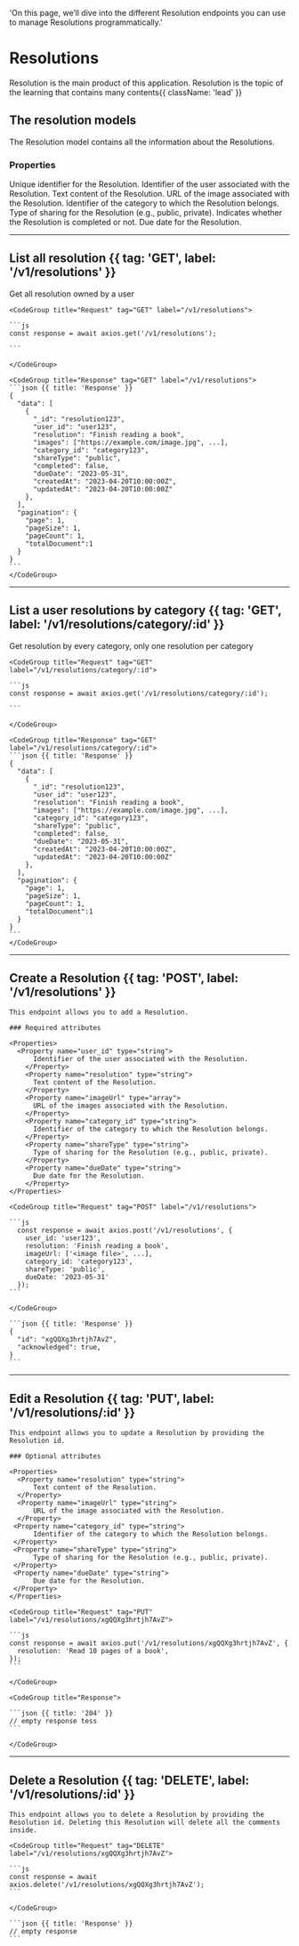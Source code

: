   'On this page, we’ll dive into the different Resolution endpoints you can use to manage Resolutions programmatically.'

# Resolutions

Resolution is the main product of this application. Resolution is the topic of the learning that contains many contents{{ className: 'lead' }}

## The resolution models

The Resolution model contains all the information about the Resolutions.

### Properties

<Properties>
  <Property name="id" type="string">
    Unique identifier for the Resolution.
  </Property>
  <Property name="user_id" type="string">
    Identifier of the user associated with the Resolution.
  </Property>
  <Property name="resolution" type="string">
    Text content of the Resolution.
  </Property>
  <Property name="imageUrl" type="string">
    URL of the image associated with the Resolution.
  </Property>
  <Property name="category_id" type="string">
    Identifier of the category to which the Resolution belongs.
  </Property>
  <Property name="shareType" type="string">
    Type of sharing for the Resolution (e.g., public, private).
  </Property>
  <Property name="completed" type="boolean">
    Indicates whether the Resolution is completed or not.
  </Property>
  <Property name="dueDate" type="string">
    Due date for the Resolution.
  </Property>
</Properties>

---

## List all resolution {{ tag: 'GET', label: '/v1/resolutions' }} 

<Row>
  <Col>

   Get all resolution owned by a user

  </Col>
  <Col sticky>

    <CodeGroup title="Request" tag="GET" label="/v1/resolutions">

    ```js
    const response = await axios.get('/v1/resolutions');

    ```

    </CodeGroup>

    <CodeGroup title="Response" tag="GET" label="/v1/resolutions">
    ```json {{ title: 'Response' }}
    {
      "data": [
        {
          "_id": "resolution123",
          "user_id": "user123",
          "resolution": "Finish reading a book",
          "images": ["https://example.com/image.jpg", ...],
          "category_id": "category123",
          "shareType": "public",
          "completed": false,
          "dueDate": "2023-05-31",
          "createdAt": "2023-04-20T10:00:00Z",
          "updatedAt": "2023-04-20T10:00:00Z"
        },
      ],
      "pagination": {
        "page": 1,
        "pageSize": 1,
        "pageCount": 1,
        "totalDocument":1
      }
    }
    ```
    </CodeGroup>

  </Col>
</Row>

---

## List a user resolutions by category {{ tag: 'GET', label: '/v1/resolutions/category/:id' }} 

<Row>
  <Col>

   Get resolution by every category, only one resolution per category

  </Col>
  <Col sticky>

    <CodeGroup title="Request" tag="GET" label="/v1/resolutions/category/:id">

    ```js
    const response = await axios.get('/v1/resolutions/category/:id');

    ```

    </CodeGroup>

    <CodeGroup title="Response" tag="GET" label="/v1/resolutions/category/:id">
    ```json {{ title: 'Response' }}
    {
      "data": [
        {
          "_id": "resolution123",
          "user_id": "user123",
          "resolution": "Finish reading a book",
          "images": ["https://example.com/image.jpg", ...],
          "category_id": "category123",
          "shareType": "public",
          "completed": false,
          "dueDate": "2023-05-31",
          "createdAt": "2023-04-20T10:00:00Z",
          "updatedAt": "2023-04-20T10:00:00Z"
        },
      ],
      "pagination": {
        "page": 1,
        "pageSize": 1,
        "pageCount": 1,
        "totalDocument":1
      }
    }
    ```
    </CodeGroup>

  </Col>
</Row>

---

## Create a Resolution {{ tag: 'POST', label: '/v1/resolutions' }}

<Row>
  <Col>

    This endpoint allows you to add a Resolution. 

    ### Required attributes

    <Properties>
      <Property name="user_id" type="string">
          Identifier of the user associated with the Resolution.
        </Property>
        <Property name="resolution" type="string">
          Text content of the Resolution.
        </Property>
        <Property name="imageUrl" type="array">
          URL of the images associated with the Resolution.
        </Property>
        <Property name="category_id" type="string">
          Identifier of the category to which the Resolution belongs.
        </Property>
        <Property name="shareType" type="string">
          Type of sharing for the Resolution (e.g., public, private).
        </Property>
        <Property name="dueDate" type="string">
          Due date for the Resolution.
        </Property>
    </Properties>
    

  </Col>
  <Col sticky>

    <CodeGroup title="Request" tag="POST" label="/v1/resolutions">

    ```js
      const response = await axios.post('/v1/resolutions', {
        user_id: 'user123',
        resolution: 'Finish reading a book',
        imageUrl: ['<image file>', ...],
        category_id: 'category123',
        shareType: 'public',
        dueDate: '2023-05-31'
      });
    ```

    </CodeGroup>

    ```json {{ title: 'Response' }}
    {
      "id": "xgQQXg3hrtjh7AvZ",
      "acknowledged": true,
    }
    ```

  </Col>
</Row>

---

## Edit a Resolution {{ tag: 'PUT', label: '/v1/resolutions/:id' }}

<Row>
  <Col>

    This endpoint allows you to update a Resolution by providing the Resolution id. 

    ### Optional attributes

    <Properties>
      <Property name="resolution" type="string">
          Text content of the Resolution.
      </Property>
      <Property name="imageUrl" type="string">
          URL of the image associated with the Resolution.
      </Property>
     <Property name="category_id" type="string">
          Identifier of the category to which the Resolution belongs.
     </Property>
     <Property name="shareType" type="string">
          Type of sharing for the Resolution (e.g., public, private).
     </Property>
     <Property name="dueDate" type="string">
          Due date for the Resolution.
     </Property>
    </Properties>
    

  </Col>
  <Col sticky>

    <CodeGroup title="Request" tag="PUT" label="/v1/resolutions/xgQQXg3hrtjh7AvZ">

    ```js
    const response = await axios.put('/v1/resolutions/xgQQXg3hrtjh7AvZ', {
      resolution: 'Read 10 pages of a book',
    });
    ```

    </CodeGroup>

    <CodeGroup title="Response">

    ```json {{ title: '204' }}
    // empty response tess
    ```

    </CodeGroup>



  </Col>
</Row>

---

## Delete a Resolution {{ tag: 'DELETE', label: '/v1/resolutions/:id' }}

<Row>
  <Col>

    This endpoint allows you to delete a Resolution by providing the Resolution id. Deleting this Resolution will delete all the comments inside.

  </Col>
  <Col sticky>

    <CodeGroup title="Request" tag="DELETE" label="/v1/resolutions/xgQQXg3hrtjh7AvZ">

    ```js
    const response = await axios.delete('/v1/resolutions/xgQQXg3hrtjh7AvZ');
    ```

    </CodeGroup>

    ```json {{ title: 'Response' }}
    // empty response
    ```

  </Col>
</Row>


